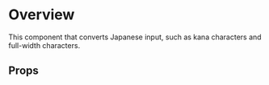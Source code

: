 
<Meta of={DemoStories} />

# Overview

This component that converts Japanese input, such as kana characters and full-width characters.

<Primary />

## Props

<Controls />
